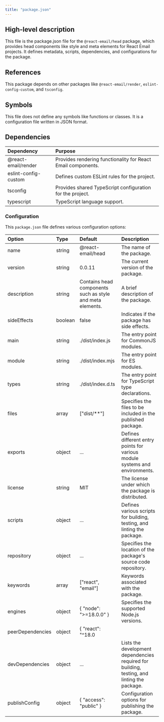 ```yaml
---
title: "package.json"
---
```


## High-level description
This file is the package.json file for the `@react-email/head` package, which provides head components like style and meta elements for React Email projects. It defines metadata, scripts, dependencies, and configurations for the package.

## References
This package depends on other packages like `@react-email/render`, `eslint-config-custom`, and `tsconfig`.

## Symbols
This file does not define any symbols like functions or classes. It is a configuration file written in JSON format.

## Dependencies
| Dependency | Purpose |
|:-----------|:--------|
| @react-email/render | Provides rendering functionality for React Email components. |
| eslint-config-custom | Defines custom ESLint rules for the project. |
| tsconfig | Provides shared TypeScript configuration for the project. |
| typescript | TypeScript language support. |

### Configuration
This `package.json` file defines various configuration options:

| Option | Type | Default | Description |
|:-------|:-----|:--------|:------------|
| name | string | @react-email/head | The name of the package. |
| version | string | 0.0.11 | The current version of the package. |
| description | string | Contains head components such as style and meta elements. | A brief description of the package. |
| sideEffects | boolean | false | Indicates if the package has side effects. |
| main | string | ./dist/index.js | The entry point for CommonJS modules. |
| module | string | ./dist/index.mjs | The entry point for ES modules. |
| types | string | ./dist/index.d.ts | The entry point for TypeScript type declarations. |
| files | array | ["dist/**"] | Specifies the files to be included in the published package. |
| exports | object | ... | Defines different entry points for various module systems and environments. |
| license | string | MIT | The license under which the package is distributed. |
| scripts | object | ... | Defines various scripts for building, testing, and linting the package. |
| repository | object | ... | Specifies the location of the package's source code repository. |
| keywords | array | ["react", "email"] | Keywords associated with the package. |
| engines | object | { "node": "&gt;=18.0.0" } | Specifies the supported Node.js versions. |
| peerDependencies | object | { "react": "^18.0 || ^19.0 || ^19.0.0-rc" } | Declares the compatible React versions that the consuming project should install. |
| devDependencies | object | ... | Lists the development dependencies required for building, testing, and linting the package. |
| publishConfig | object | { "access": "public" } | Configuration options for publishing the package. | 
